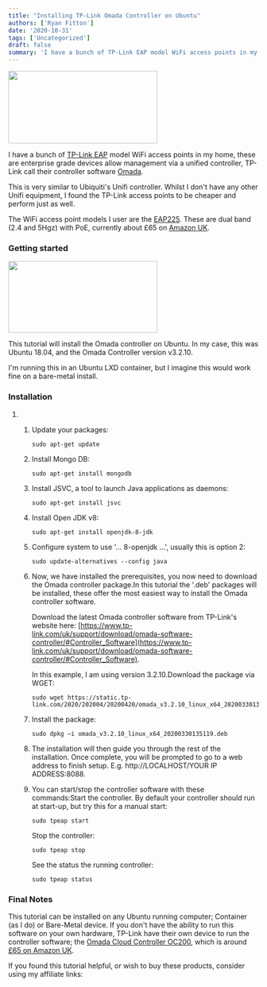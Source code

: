 ```yaml
---
title: "Installing TP-Link Omada Controller on Ubuntu"
authors: ['Ryan Fitton']
date: '2020-10-31'
tags: ['Uncategorized']
draft: false
summary: 'I have a bunch of TP-Link EAP model WiFi access points in my home, these are enterprise grade devices allow management via a unified controller, TP-Link call their controller software Omada. This is very similar to Ubiquiti&#8217;s Unifi controller. Whilst I don&#8217;t have any other Unifi equipment, I found the TP-Link access points to be ...'
---
```


<a href="/cdn-cgi/image/quality=75,format=webp/static/img/blog/2020/10/omada_screenshot_1.png"><img loading="lazy"  src="/cdn-cgi/image/quality=75,format=webp/static/img/blog/2020/10/omada_screenshot_1-300x146.png" alt="" width="300" height="146" srcSet="/cdn-cgi/image/quality=75,format=webp/static/img/blog/2020/10/omada_screenshot_1-300x146.png 300w, /cdn-cgi/image/quality=75,format=webp/static/img/blog/2020/10/omada_screenshot_1-1024x499.png 1024w, /cdn-cgi/image/quality=75,format=webp/static/img/blog/2020/10/omada_screenshot_1-768x374.png 768w, /cdn-cgi/image/quality=75,format=webp/static/img/blog/2020/10/omada_screenshot_1.png 1284w" sizes="(max-width: 300px) 100vw, 300px" /></a>

I have a bunch of <a href="https://www.amazon.co.uk/s/ref=as_li_ss_tl?k=tp+link+eap&amp;ref=nb_sb_noss&amp;linkCode=ll2&amp;tag=ryanfittoncou-21&amp;linkId=d7f0af7e347cffc0ba512d7e3b06e1c2&amp;language=en_GB">TP-Link EAP</a> model WiFi access points in my home, these are enterprise grade devices allow management via a unified controller, TP-Link call their controller software <a href="https://www.tp-link.com/uk/omada/">Omada</a>.

This is very similar to Ubiquiti's Unifi controller. Whilst I don't have any other Unifi equipment, I found the TP-Link access points to be cheaper and perform just as well.

The WiFi access point models I user are the [EAP225](https://www.amazon.co.uk/dp/B01LRQW0GM/ref=as_li_ss_tl?ie=UTF8&psc=1&linkCode=ll1&tag=ryanfittoncou-21&linkId=55886ce0c5db85c6e3a90c6415c107f1&language=en_GB). These are dual band (2.4 and 5Hgz) with PoE, currently about £65 on [Amazon UK](https://www.amazon.co.uk/dp/B01LRQW0GM/ref=as_li_ss_tl?ie=UTF8&psc=1&linkCode=ll1&tag=ryanfittoncou-21&linkId=55886ce0c5db85c6e3a90c6415c107f1&language=en_GB).

### Getting started

<a href="/cdn-cgi/image/quality=75,format=webp/static/img/blog/2020/10/omada_screenshot_2.png"><img loading="lazy"  src="/cdn-cgi/image/quality=75,format=webp/static/img/blog/2020/10/omada_screenshot_2-300x144.png" alt="" width="300" height="144" srcSet="/cdn-cgi/image/quality=75,format=webp/static/img/blog/2020/10/omada_screenshot_2-300x144.png 300w, /cdn-cgi/image/quality=75,format=webp/static/img/blog/2020/10/omada_screenshot_2-1024x491.png 1024w, /cdn-cgi/image/quality=75,format=webp/static/img/blog/2020/10/omada_screenshot_2-768x368.png 768w, /cdn-cgi/image/quality=75,format=webp/static/img/blog/2020/10/omada_screenshot_2.png 1308w" sizes="(max-width: 300px) 100vw, 300px" /></a>

This tutorial will install the Omada controller on Ubuntu. In my case, this was Ubuntu 18.04, and the Omada Controller version v3.2.10.

I'm running this in an Ubuntu LXD container, but I imagine this would work fine on a bare-metal install.

### Installation

1.  1.  Update your packages:

        ``` {.language-markup .code-toolbar}
        sudo apt-get update
        ```

    2.  Install Mongo DB:

        ``` {.language-markup .code-toolbar}
        sudo apt-get install mongodb
        ```

    3.  Install JSVC, a tool to launch Java applications as daemons:

        ``` {.language-markup .code-toolbar}
        sudo apt-get install jsvc
        ```

    4.  Install Open JDK v8:

        ``` {.language-markup .code-toolbar}
        sudo apt-get install openjdk-8-jdk
        ```

    5.  Configure system to use '... 8-openjdk ...', usually this is option 2:

        ``` {.language-markup .code-toolbar}
        sudo update-alternatives --config java
        ```

    6.  Now, we have installed the prerequisites, you now need to download the Omada controller package.In this tutorial the '.deb' packages will be installed, these offer the most easiest way to install the Omada controller software.

        Download the latest Omada controller software from TP-Link's website here: [https://www.tp-link.com/uk/support/download/omada-software-controller/#Controller_Software](https://www.tp-link.com/uk/support/download/omada-software-controller/#Controller_Software).

        In this example, I am using version 3.2.10.Download the package via WGET:

        ``` {.language-markup .code-toolbar}
        sudo wget https://static.tp-link.com/2020/202004/20200420/omada_v3.2.10_linux_x64_20200330135119.deb
        ```

    7.  Install the package:

        ``` {.language-markup .code-toolbar}
        sudo dpkg –i omada_v3.2.10_linux_x64_20200330135119.deb
        ```

    8.  The installation will then guide you through the rest of the installation. Once complete, you will be prompted to go to a web address to finish setup. E.g. http://LOCALHOST/YOUR IP ADDRESS:8088.

    9.  You can start/stop the controller software with these commands:Start the controller. By default your controller should run at start-up, but try this for a manual start:

        ``` {.language-markup .code-toolbar}
        sudo tpeap start
        ```

        Stop the controller:

        ``` {.language-markup .code-toolbar}
        sudo tpeap stop
        ```

        See the status the running controller:

        ``` {.language-markup .code-toolbar}
        sudo tpeap status
        ```

### Final Notes

This tutorial can be installed on any Ubuntu running computer; Container (as I do) or Bare-Metal device. If you don't have the ability to run this software on your own hardware, TP-Link have their own device to run the controller software; the [Omada Cloud Controller OC200](https://www.tp-link.com/us/business-networking/omada-sdn-controller/oc200/), which is around [£65 on Amazon UK](https://www.amazon.co.uk/TP-Link-OC200-Omada-Cloud-Controller/dp/B07GT8QSRW/ref=as_li_ss_tl?ie=UTF8&linkCode=ll1&tag=ryanfittoncou-21&linkId=e3976a1a005d379ba92bb56d8ada0ac1&language=en_GB).

If you found this tutorial helpful, or wish to buy these products, consider using my affiliate links:
